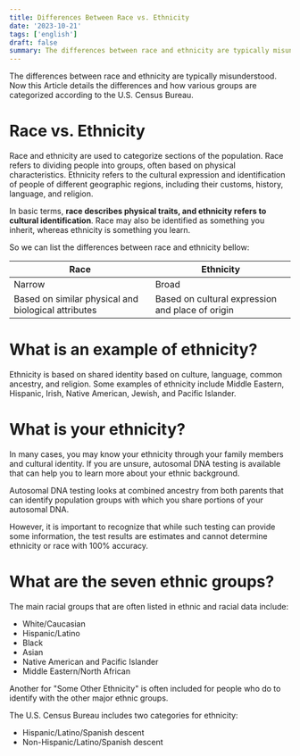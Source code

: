 ```yaml
---
title: Differences Between Race vs. Ethnicity
date: '2023-10-21'
tags: ['english']
draft: false
summary: The differences between race and ethnicity are typically misunderstood. Now this Article details the differences and how various groups are categorized according to the U.S. Census Bureau.
---
```


The differences between race and ethnicity are typically misunderstood. Now this Article details the
differences and how various groups are categorized according to the U.S. Census Bureau.

# Race vs. Ethnicity

Race and ethnicity are used to categorize sections of the population.
Race refers to dividing people into groups, often based on physical characteristics.
Ethnicity refers to the cultural expression and identification of people of different geographic regions,
including their customs, history, language, and religion.

In basic terms, **race describes physical traits, and ethnicity refers to cultural identification**.
Race may also be identified as something you inherit, whereas ethnicity is something you learn.

So we can list the differences between race and ethnicity bellow:

| Race                                                | Ethnicity                                        |
| --------------------------------------------------- | ------------------------------------------------ |
| Narrow                                              | Broad                                            |
| Based on similar physical and biological attributes | Based on cultural expression and place of origin |

# What is an example of ethnicity?

Ethnicity is based on shared identity based on culture, language, common ancestry, and religion.
Some examples of ethnicity include Middle Eastern, Hispanic, Irish, Native American, Jewish, and Pacific Islander.

# What is your ethnicity?

In many cases, you may know your ethnicity through your family members and cultural identity.
If you are unsure, autosomal DNA testing is available that can help you to learn more about your ethnic background.

Autosomal DNA testing looks at combined ancestry from both parents that can identify population groups with which you share portions of your autosomal DNA.

However, it is important to recognize that while such testing can provide some information,
the test results are estimates and cannot determine ethnicity or race with 100% accuracy.

# What are the seven ethnic groups?

The main racial groups that are often listed in ethnic and racial data include:

- White/Caucasian
- Hispanic/Latino
- Black
- Asian
- Native American and Pacific Islander
- Middle Eastern/North African

Another for "Some Other Ethnicity" is often included for people who do to identify with the other major ethnic groups.

The U.S. Census Bureau includes two categories for ethnicity:

- Hispanic/Latino/Spanish descent
- Non-Hispanic/Latino/Spanish descent
